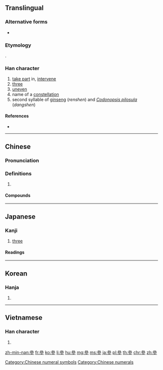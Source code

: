 {{character info/new}}
{{also|参|蔘|叄}}
==Translingual==
{{ja-forms|[[参]]|[[参]]|參}}
===Alternative forms===
* {{l|mul|曑}}

===Etymology===
{{Han etyl}}
{{Han simp|曑|f=晶|t=厽}}.

===Han character===
{{Han char|rn=28|rad=厶|as=09|sn=11|four=23202|canj=IIIH|ids=⿱𠫯彡}}

# [[take part]] in, [[intervene]]
# [[three]]
# [[uneven]]
# name of a [[constellation]]
# second syllable of [[ginseng]] (''renshen'') and ''[[Codonopsis pilosula]]'' (''dangshen'')

====References====
* {{Han ref|kx=0164.280|dkj=03098|dj=0372.280|hdz=10387.230|uh=53C3|ud=21443|bh=B0D1|bd=45265}}

[[Category:Chinese numeral symbols]]
[[Category:Chinese numerals]]

----

==Chinese==
{{zh-forms|s=参|alt=叄,㕘,叅}}

===Pronunciation===
{{zh-pron
|m=shēn,cān,cēn,sān
|c=sam1,caam1,cam1,saam1
|mn=chham/saⁿ/sim/song
|mc=y
|oc=y
|ma=
|cat=v,num,a,n
}}

===Definitions===
{{zh-hanzi}}

# {{rfdef|lang=zh}}

====Compounds====
{{zh-der|人參|土人參|西洋參|洋參|白肉洋參|紅肉洋參|泡參|高麗參|黨參|明黨參|防黨參|苦參|玄參|丹參|拳參|海參|刺參|盤龍參|竹節參|元參|地參|毒參|沙參|南沙參|北沙參|太子參|孩兒參|五指山參|參加}}

----

==Japanese==

===Kanji===
{{ja-kanji|grade=|rs=厶09|style=ky|shin=参}}

# [[three]]

====Readings====
{{ja-readings
|goon=[[さん]] (san), [[しん]] (shin), [[そん]] (son)
|kanon=[[さん]] (san), [[しん]] (shin)
|kun=[[まいる]] ([[参る]], mairu)
}}

----

==Korean==

===Hanja===
{{ko-hanja|hangeul=[[참]], [[삼]]|rv=cham, sam|mr=ch'am, sam|y=cham, sam}}

# {{defn|lang=ko|sort=厶09}}

----

==Vietnamese==

===Han character===
{{vi-hantu|[[tham]], [[sâm]]|rs=厶09}}

# {{defn|lang=vi|sort=厶09}}

[[zh-min-nan:參]]
[[fr:參]]
[[ko:參]]
[[li:參]]
[[hu:參]]
[[mg:參]]
[[ms:參]]
[[ja:參]]
[[pl:參]]
[[th:參]]
[[chr:參]]
[[zh:參]]